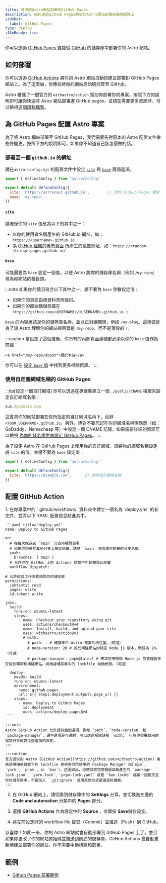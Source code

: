 ```yaml
---
title: 將您的Astro網站部署到GitHub Pages
description: 如何透過GitHub Pages將您的Astro網站部署到網際網路上
sidebar:
  label: GitHub Pages
type: deploy
i18nReady: true
---
```


你可以透過 [GitHub Pages](https://pages.github.com/) 直接從 [GitHub](https://github.com/) 的儲存庫中部署你的 Astro 網站。

## 如何部署

你可以透過 [GitHub Actions](https://github.com/features/actions) 將你的 Astro 網站自動搭建並部署到 GitHub Pages 網站上。為了這麼做，你應該將你的網站原始碼託管至 GitHub。

Astro 維護了一個官方的 `withastro/action` 幫助你部署你的專案。按照下方的說明即可讓你快速將 Astro 網站部署進 GitHub pages，並請在需要更多資訊時，可以檢視[這個讀我檔案](https://github.com/withastro/action)。

## 為 GitHub Pages 配置 Astro 專案

為了將 Astro 網站部署至 GitHub Pages，我們需要先對原本的 Astro 配置文件做些許變更。按照下方的說明即可，如果你不知道自己該怎麼做的話。

### 部署至一個 `github.io` 的網址

請在`astro.config.mjs` 的配置文件中設定 [`site`](/en/reference/configuration-reference/#site) 與 [`base`](/en/reference/configuration-reference/#base) 兩個選項。
    
```js title="astro.config.mjs" ins={4-5}
import { defineConfig } from 'astro/config'

export default defineConfig({
  site: 'https://astronaut.github.io',        // 你的 GitHub Pages 網址
  base: 'my-repo',
})
```

#### `site`

請確保你的 `site` 值應為以下的其中之一：

- 以你的使用者名稱產生的 GitHub.io 網址，如：`https://<username>.github.io`
- 為 [GitHub 組織的專有頁面](https://docs.github.com/en/enterprise-cloud@latest/pages/getting-started-with-github-pages/changing-the-visibility-of-your-github-pages-site) 所產生的亂數網址，如：`https://<random-string>.pages.github.io/`

#### `base`

可能需要為 `base` 設定一個值，以便 Astro 將你的儲存庫名稱（例如 `/my-repo`）視為你網站的根目錄。

:::note
  如果你的情況符合以下其中之一，請不要為 `base` 參數設定值：

- 如果你的頁面由根資料夾所提供。
- 如果你的原始碼儲存庫在 `https://github.com/<USERNAME>/<USERNAME>.github.io`.
:::

`base` 的內容應該是你的儲存庫名稱，並以正斜線開頭，例如 `/my-blog`。這樣做是為了讓 Astro 理解你的網站根目錄是 `/my-repo`，而不是預設的 `/`。

:::caution
    當設定了這個值後，你所有的內部頁面連結都必須以你的 `base` 值作為前綴：

```astro ins="/my-repo"
<a href="/my-repo/about">關於本站</a>
```

你可以在 [設定 `base` 值](/en/reference/configuration-reference/#base) 中找到更多相關資訊。
:::

### 使用自定義網域名稱的 GitHub Pages

:::tip[設定一個自訂網域]
你可以透過在專案裝建立一個 `./public/CNAME` 檔案來設定自訂網域名稱：

```js title="public/CNAME"
sub.mydomain.com
```

這會將你的網站部署在你所指定的自訂網域名稱下，而非 `<YOUR_USERNAME>.github.io`。另外，絕對不要忘記在你的網域名稱供應商（如：GoDaddy、Namecheap 等）中設定一個 CNAME 記錄，如果需要詳細的資訊可以檢視 [為你的域名提供商設定 GitHub Pages](https://docs.github.com/cn/pages/configuring-a-custom-domain-for-your-github-pages-site/managing-a-custom-domain-for-your-github-pages-site#configuring-a-subdomain)。
:::

為了設定 Astro 在 GitHub Pages 上使用你的自訂網域，請將你的網域名稱設定成 `site` 的值。並請不要為 `base` 設定值：

```js title="astro.config.mjs" ins={4}
import { defineConfig } from 'astro/config'

export default defineConfig({
  site: 'https://example.com',      // 你的自訂網域名稱
})
```

## 配置 GitHub Action

<Steps>
1. 在你專案中的 `.github/workflows/` 資料夾中建立一個名為 `deploy.yml` 的新文件，並將以下 YAML 配置信息貼進其中。

    ```yaml title="deploy.yml"
    name: Deploy to GitHub Pages

    on:
      # 在每次推送到 `main` 分支時觸發部署
      # 如果你想要在其他分支上觸發部署，請將 `main` 替換成你想要的分支名稱
      push:
        branches: [ main ]
      # 允許你在 GitHub 上的 Actions 標籤中手動觸發此部署
      workflow_dispatch:
      
    # 允許這個工作流程訪問你的儲存庫
    permissions:
      contents: read
      pages: write
      id-token: write

    jobs:
      build:
        runs-on: ubuntu-latest
        steps:
          - name: Checkout your repository using git
            uses: actions/checkout@v4
          - name: Install, build, and upload your site
            uses: withastro/action@v3
            # with:
              # path: . # 儲存庫中 Astro 專案的根位置。（可選）
              # node-version: 20 # 用於構建網站的特定 Node.js 版本，默認為 20。（可選）
              # package-manager: pnpm@latest # 應該使用哪個 Node.js 包管理器來安裝依賴項和構建網站。將根據儲存庫中的 lockfile 自動檢測。（可選）

      deploy:
        needs: build
        runs-on: ubuntu-latest
        environment:
          name: github-pages
          url: ${{ steps.deployment.outputs.page_url }}
        steps:
          - name: Deploy to GitHub Pages
            id: deployment
            uses: actions/deploy-pages@v4
    ```

    :::note
    Astro GitHub Action 允許提供幾個選項，例如 `path`、`node-version` 和 `package-manager`。這些選項是可選的，可以透過解除註解 `with:` 行與你需要啟用的選項行來改變這些選項的設定。
    :::
    
    :::caution
    官方提供的 Astro [GitHub Action](https://github.com/withastro/action) 會透過掃描根目錄下的 lockfile 來檢查你所使用的 Package Manager（如`npm`, `yarn`, `pnpm`, or `bun`）。正因如此，你應該將包管理器自動產生的 `package-lock.json`、`yarn.lock`、`pnpm-lock.yaml` 或是 `bun.lockb` 檔案一起提交至你的儲存庫中，不要加入 `.gitignore` 或用其他方式遺漏這些檔案。
    :::

2. 在 GitHub 網站上，請切換到儲存庫中的 **Settings** 分頁，並切換進左邊的 **Code and automation** 分類中的 **Pages** 部分。

3. 選擇 **GitHub Actions** 作為設定中的 **Source** ，並單按 **Save**儲存設定。

4. 將先前設定好的 workflow file 提交（Commit）並推送（Push）到 GitHub。 
</Steps>
  
恭喜你！如此一來，你的 Astro 網站就會自動部署到 GitHub Pages 上了。並且如果你更改了你的網站原始碼並推送到前述的儲存庫，GitHub Actions 會自動重新構建並部署你的網站，你不需要手動構建和部署。

## 範例

- [Github Pages 部署範例](https://github.com/hkbertoson/github-pages)
